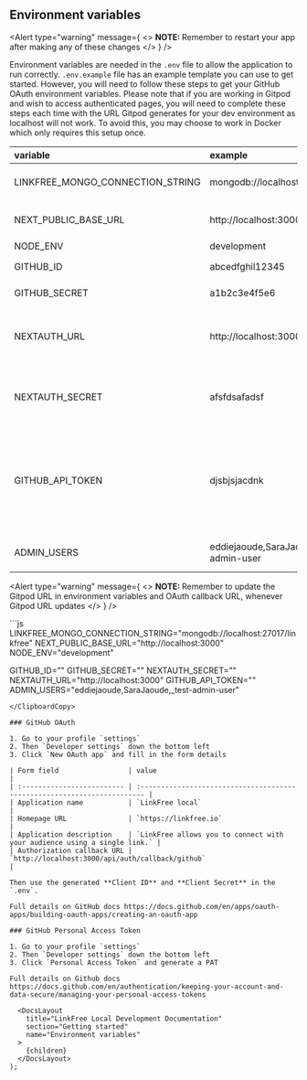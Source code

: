 
## Environment variables

<Alert
  type="warning"
  message={
    <>
      <strong>NOTE: </strong>
      Remember to restart your app after making any of these changes
    </>
  }
/>

Environment variables are needed in the `.env` file to allow the application to run correctly. `.env.example` file has an example template you can use to get started. However, you will need to follow these steps to get your GitHub OAuth environment variables. Please note that if you are working in Gitpod and wish to access authenticated pages, you will need to complete these steps each time with the URL Gitpod generates for your dev environment as localhost will not work. To avoid this, you may choose to work in Docker which only requires this setup once.

| variable                         | example                                  | required | description                                                                                                 |
| :------------------------------- | :--------------------------------------- | :------- | :---------------------------------------------------------------------------------------------------------- |
| LINKFREE_MONGO_CONNECTION_STRING | mongodb://localhost:27017/linkfree       | true     | Database connection string                                                                                  |
| NEXT_PUBLIC_BASE_URL             | http://localhost:3000                    | true     | Hosting URL: localhost:3000 or Gitpod url                                                                   |
| NODE_ENV                         | development                              | true     | -                                                                                                           |
| GITHUB_ID                        | abcedfghil12345                          | true     | GitHub OAuth ID                                                                                             |
| GITHUB_SECRET                    | a1b2c3e4f5e6                             | true     | GitHub OAuth Secret                                                                                         |
| NEXTAUTH_URL                     | http://localhost:3000                    | true     | The url you visit for the app, localhost:3000 or Gitpod url                                                 |
| NEXTAUTH_SECRET                  | afsfdsafadsf                             | true     | Next Auth Secret, this can be any random characters                                                         |
| GITHUB_API_TOKEN                 | djsbjsjacdnk                             | false    | Github Personal Access Token to increase the read rate limit on GitHub's API (requires minimal permissions) |
| ADMIN_USERS                      | eddiejaoude,SaraJaoude,\_test-admin-user | false    | Which users can access the admin section                                                                    |

<Alert
  type="warning"
  message={
    <>
      <strong>NOTE: </strong>
      Remember to update the Gitpod URL in environment variables and OAuth callback
      URL, whenever Gitpod URL updates
    </>
  }
/>

<ClipboardCopy>
```js
LINKFREE_MONGO_CONNECTION_STRING="mongodb://localhost:27017/linkfree"
NEXT_PUBLIC_BASE_URL="http://localhost:3000"
NODE_ENV="development"

GITHUB_ID=""
GITHUB_SECRET=""
NEXTAUTH_SECRET=""
NEXTAUTH_URL="http://localhost:3000"
GITHUB_API_TOKEN=""
ADMIN_USERS="eddiejaoude,SaraJaoude,\_test-admin-user"

```
</ClipboardCopy>

### GitHub OAuth

1. Go to your profile `settings`
2. Then `Developer settings` down the bottom left
3. Click `New OAuth app` and fill in the form details

| Form field                 | value                                                                    |
| :------------------------- | :----------------------------------------------------------------------- |
| Application name           | `LinkFree local`                                                         |
| Homepage URL               | `https://linkfree.io`                                                    |
| Application description    | `LinkFree allows you to connect with your audience using a single link.` |
| Authorization callback URL | `http://localhost:3000/api/auth/callback/github`                         |

Then use the generated **Client ID** and **Client Secret** in the `.env`.

Full details on GitHub docs https://docs.github.com/en/apps/oauth-apps/building-oauth-apps/creating-an-oauth-app

### GitHub Personal Access Token

1. Go to your profile `settings`
2. Then `Developer settings` down the bottom left
3. Click `Personal Access Token` and generate a PAT

Full details on Github docs https://docs.github.com/en/authentication/keeping-your-account-and-data-secure/managing-your-personal-access-tokens

  <DocsLayout
    title="LinkFree Local Development Documentation"
    section="Getting started"
    name="Environment variables"
  >
    {children}
  </DocsLayout>
);


